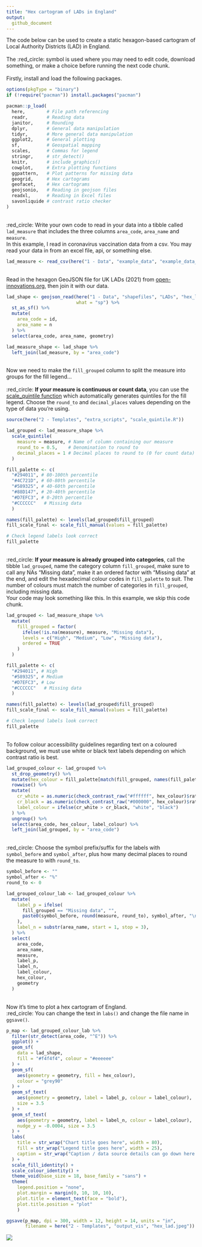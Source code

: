 ```yaml
---
title: "Hex cartogram of LADs in England"
output:
  github_document
---
```

The code below can be used to create a static hexagon-based cartogram of Local Authority Districts (LAD) in England.
\
\
The :red_circle: symbol is used where you may need to edit code, download something, or make a choice before running the next code chunk.
\
\
Firstly, install and load the following packages.
```r
options(pkgType = "binary")
if (!require("pacman")) install.packages("pacman")

pacman::p_load(
  here,        # File path referencing
  readr,       # Reading data
  janitor,     # Rounding
  dplyr,       # General data manipulation
  tidyr,       # More general data manipulation
  ggplot2,     # General plotting
  sf,          # Geospatial mapping
  scales,      # Commas for legend
  stringr,     # str_detect()
  knitr,       # include_graphics()
  cowplot,     # Extra plotting functions
  ggpattern,   # Plot patterns for missing data
  geogrid,     # Hex cartograms
  geofacet,    # Hex cartograms
  geojsonio,   # Reading in geojson files
  readxl,      # Reading in Excel files
  savonliquide # contrast ratio checker
)
```
\
:red_circle: Write your own code to read in your data into a tibble called `lad_measure` that includes the three columns `area_code`, `area_name` and `measure`. 
\
In this example, I read in coronavirus vaccination data from a csv. You may read your data in from an excel file, api, or something else.
```r
lad_measure <- read_csv(here("1 - Data", "example_data", "example_data_lad_2.csv"))
```
\
Read in the hexagon GeoJSON file for UK LADs (2021) from [open-innovations.org](https://open-innovations.org/projects/hexmaps/), then join it with our data.
```r
lad_shape <- geojson_read(here("1 - Data", "shapefiles", "LADs", "hex_lad.geojson"),
                          what = "sp") %>% 
  st_as_sf() %>% 
  mutate(
    area_code = id,
    area_name = n
  ) %>% 
  select(area_code, area_name, geometry)

lad_measure_shape <- lad_shape %>% 
  left_join(lad_measure, by = "area_code")
```
\
Now we need to make the `fill_grouped` column to split the measure into groups for the fill legend...
\
\
:red_circle: **If your measure is continuous or count data**, you can use the [scale_quintile function](https://github.com/DataS-DHSC/geospatial-vis-templates/tree/master/2%20-%20Templates/extra_scripts/scale_quintile.R) which automatically generates quintiles for the fill legend. Choose the `round_to` and `decimal_places` values depending on the type of data you're using.
```r
source(here("2 - Templates", "extra_scripts", "scale_quintile.R"))

lad_grouped <- lad_measure_shape %>% 
  scale_quintile(
    measure = measure, # Name of column containing our measure
    round_to = 0.5,    # Denomination to round to
    decimal_places = 1 # Decimal places to round to (0 for count data)
  )

fill_palette <- c(
  "#294011", # 80-100th percentile
  "#4C721D", # 60-80th percentile
  "#589325", # 40-60th percentile
  "#88D147", # 20-40th percentile
  "#D7EFC3", # 0-20th percentile
  "#CCCCCC"   # Missing data
  )

names(fill_palette) <- levels(lad_grouped$fill_grouped)
fill_scale_final <- scale_fill_manual(values = fill_palette)

# Check legend labels look correct
fill_palette
```
\
:red_circle: **If your measure is already grouped into categories**, call the tibble `lad_grouped`, name the category column `fill_grouped`, make sure to call any NAs "Missing data", make it an ordered factor with "Missing data" at the end, and edit the hexadecimal colour codes in `fill_palette` to suit. The number of colours must match the number of categories in `fill_grouped`, including missing data.
\
Your code may look something like this. In this example, we skip this code chunk.
```r
lad_grouped <- lad_measure_shape %>% 
  mutate(
    fill_grouped = factor(
      ifelse(!is.na(measure), measure, "Missing data"),
      levels = c("High", "Medium", "Low", "Missing data"),
      ordered = TRUE
    )
  )

fill_palette <- c(
  "#294011", # High
  "#589325", # Medium
  "#D7EFC3", # Low
  "#CCCCCC"   # Missing data
  )

names(fill_palette) <- levels(lad_grouped$fill_grouped)
fill_scale_final <- scale_fill_manual(values = fill_palette)

# Check legend labels look correct
fill_palette
```
\
To follow colour accessibility guidelines regarding text on a coloured background, we must use white or black text labels depending on which contrast ratio is best.
```r
lad_grouped_colour <- lad_grouped %>% 
  st_drop_geometry() %>% 
  mutate(hex_colour = fill_palette[match(fill_grouped, names(fill_palette))]) %>% 
  rowwise() %>% 
  mutate(
    cr_white = as.numeric(check_contrast_raw("#ffffff", hex_colour)$ratio),
    cr_black = as.numeric(check_contrast_raw("#000000", hex_colour)$ratio),
    label_colour = ifelse(cr_white > cr_black, "white", "black")
  ) %>% 
  ungroup() %>% 
  select(area_code, hex_colour, label_colour) %>% 
  left_join(lad_grouped, by = "area_code")
```
\
:red_circle: Choose the symbol prefix/suffix for the labels with `symbol_before` and `symbol_after`, plus how many decimal places to round the measure to with `round_to`. 
```r
symbol_before <- ""
symbol_after <- "%"
round_to <- 0

lad_grouped_colour_lab <- lad_grouped_colour %>%
  mutate(
    label_p = ifelse(
      fill_grouped == "Missing data", "",
      paste0(symbol_before, round(measure, round_to), symbol_after, "\n")
    ),  
    label_n = substr(area_name, start = 1, stop = 3),
  ) %>% 
  select(
    area_code, 
    area_name,
    measure,
    label_p,
    label_n,
    label_colour,
    hex_colour,
    geometry
  )
```
\
Now it's time to plot a hex cartogram of England.
\
:red_circle: You can change the text in `labs()` and change the file name in `ggsave()`.
```r
p_map <- lad_grouped_colour_lab %>% 
  filter(str_detect(area_code, "^E")) %>% 
  ggplot() + 
  geom_sf(
    data = lad_shape,
    fill = "#f4f4f4", colour = "#eeeeee"
  ) + 
  geom_sf(
    aes(geometry = geometry, fill = hex_colour),
    colour = "grey90"
  ) + 
  geom_sf_text(
    aes(geometry = geometry, label = label_p, colour = label_colour), 
    size = 3.5
  ) + 
  geom_sf_text(
    aes(geometry = geometry, label = label_n, colour = label_colour), 
    nudge_y = -0.0004, size = 3.5
  ) + 
  labs(
    title = str_wrap("Chart title goes here", width = 80),
    fill = str_wrap("Legend title goes here", width = 25),
    caption = str_wrap("Caption / data source details can go down here.", width = 80)
  ) + 
  scale_fill_identity() + 
  scale_colour_identity() + 
  theme_void(base_size = 18, base_family = "sans") + 
  theme(
    legend.position = "none",
    plot.margin = margin(0, 10, 10, 10),
    plot.title = element_text(face = "bold"),
    plot.title.position = "plot"
    )

ggsave(p_map, dpi = 300, width = 12, height = 14, units = "in",
       filename = here("2 - Templates", "output_vis", "hex_lad.jpeg"))
```
![](output_vis/hex_lad.jpeg)
